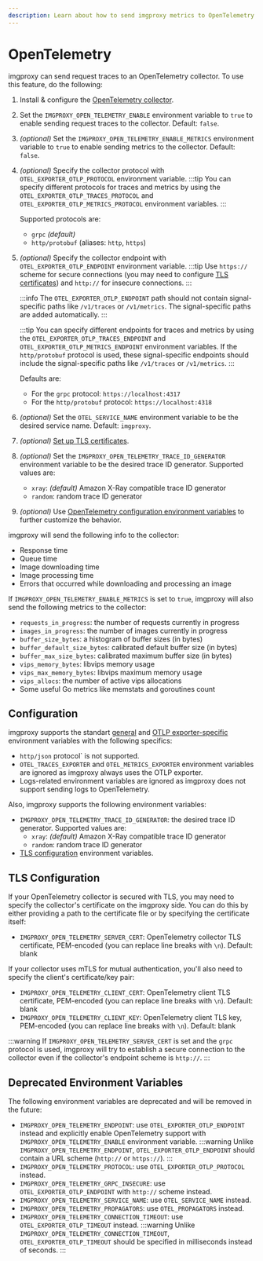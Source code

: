 ```yaml
---
description: Learn about how to send imgproxy metrics to OpenTelemetry
---
```


# OpenTelemetry

imgproxy can send request traces to an OpenTelemetry collector. To use this feature, do the following:

1. Install & configure the [OpenTelemetry collector](https://opentelemetry.io/docs/collector/).
2. Set the `IMGPROXY_OPEN_TELEMETRY_ENABLE` environment variable to `true` to enable sending request traces to the collector. Default: `false`.
3. _(optional)_ Set the `IMGPROXY_OPEN_TELEMETRY_ENABLE_METRICS` environment variable to `true` to enable sending metrics to the collector. Default: `false`.
4. _(optional)_ Specify the collector protocol with `OTEL_EXPORTER_OTLP_PROTOCOL` environment variable.
    :::tip
    You can specify different protocols for traces and metrics by using the `OTEL_EXPORTER_OTLP_TRACES_PROTOCOL` and `OTEL_EXPORTER_OTLP_METRICS_PROTOCOL` environment variables.
    :::

    Supported protocols are:
    * `grpc` _(default)_
    * `http/protobuf` (aliases: `http`, `https`)
5. _(optional)_ Specify the collector endpoint with `OTEL_EXPORTER_OTLP_ENDPOINT` environment variable.
    :::tip
    Use `https://` scheme for secure connections (you may need to configure [TLS certificates](#tls-configuration)) and `http://` for insecure connections.
    :::

    :::info
    The `OTEL_EXPORTER_OTLP_ENDPOINT` path should not contain signal-specific paths like `/v1/traces` or `/v1/metrics`. The signal-specific paths are added automatically.
    :::

    :::tip
    You can specify different endpoints for traces and metrics by using the `OTEL_EXPORTER_OTLP_TRACES_ENDPOINT` and `OTEL_EXPORTER_OTLP_METRICS_ENDPOINT` environment variables. If the `http/protobuf` protocol is used, these signal-specific endpoints should include the signal-specific paths like `/v1/traces` or `/v1/metrics`.
    :::

    Defaults are:
    * For the `grpc` protocol: `https://localhost:4317`
    * For the `http/protobuf` protocol: `https://localhost:4318`
6. _(optional)_ Set the `OTEL_SERVICE_NAME` environment variable to be the desired service name. Default: `imgproxy`.
7. _(optional)_ [Set up TLS certificates](#tls-configuration).
8. _(optional)_ Set the `IMGPROXY_OPEN_TELEMETRY_TRACE_ID_GENERATOR` environment variable to be the desired trace ID generator. Supported values are:
    * `xray`: _(default)_ Amazon X-Ray compatible trace ID generator
    * `random`: random trace ID generator
9. _(optional)_ Use [OpenTelemetry configuration environment variables](#configuration) to further customize the behavior.

imgproxy will send the following info to the collector:

* Response time
* Queue time
* Image downloading time
* Image processing time
* Errors that occurred while downloading and processing an image

If `IMGPROXY_OPEN_TELEMETRY_ENABLE_METRICS` is set to `true`, imgproxy will also send the following metrics to the collector:

* `requests_in_progress`: the number of requests currently in progress
* `images_in_progress`: the number of images currently in progress
* `buffer_size_bytes`: a histogram of buffer sizes (in bytes)
* `buffer_default_size_bytes`: calibrated default buffer size (in bytes)
* `buffer_max_size_bytes`: calibrated maximum buffer size (in bytes)
* `vips_memory_bytes`: libvips memory usage
* `vips_max_memory_bytes`: libvips maximum memory usage
* `vips_allocs`: the number of active vips allocations
* Some useful Go metrics like memstats and goroutines count

## Configuration

imgproxy supports the standart [general](https://opentelemetry.io/docs/languages/sdk-configuration/general/) and [OTLP exporter-specific](https://opentelemetry.io/docs/languages/sdk-configuration/otlp-exporter/) environment variables with the following specifics:

* `http/json` protocol` is not supported.
* `OTEL_TRACES_EXPORTER` and `OTEL_METRICS_EXPORTER` environment variables are ignored as imgproxy always uses the OTLP exporter.
* Logs-related environment variables are ignored as imgproxy does not support sending logs to OpenTelemetry.

Also, imgproxy supports the following environment variables:

* `IMGPROXY_OPEN_TELEMETRY_TRACE_ID_GENERATOR`: the desired trace ID generator. Supported values are:
    * `xray`: _(default)_ Amazon X-Ray compatible trace ID generator
    * `random`: random trace ID generator
* [TLS configuration](#tls-configuration) environment variables.

## TLS Configuration

If your OpenTelemetry collector is secured with TLS, you may need to specify the collector's certificate on the imgproxy side. You can do this by either providing a path to the certificate file or by specifying the certificate itself:

* `IMGPROXY_OPEN_TELEMETRY_SERVER_CERT`: OpenTelemetry collector TLS certificate, PEM-encoded (you can replace line breaks with `\n`). Default: blank

If your collector uses mTLS for mutual authentication, you'll also need to specify the client's certificate/key pair:

* `IMGPROXY_OPEN_TELEMETRY_CLIENT_CERT`: OpenTelemetry client TLS certificate, PEM-encoded (you can replace line breaks with `\n`). Default: blank
* `IMGPROXY_OPEN_TELEMETRY_CLIENT_KEY`: OpenTelemetry client TLS key, PEM-encoded (you can replace line breaks with `\n`). Default: blank

:::warning
If `IMGPROXY_OPEN_TELEMETRY_SERVER_CERT` is set and the `grpc` protocol is used, imgproxy will try to establish a secure connection to the collector even if the collector's endpoint scheme is `http://`.
:::

## Deprecated Environment Variables

The following environment variables are deprecated and will be removed in the future:

* `IMGPROXY_OPEN_TELEMETRY_ENDPOINT`: use `OTEL_EXPORTER_OTLP_ENDPOINT` instead and explicitly enable OpenTelemetry support with `IMGPROXY_OPEN_TELEMETRY_ENABLE` environment variable.
    :::warning
    Unlike `IMGPROXY_OPEN_TELEMETRY_ENDPOINT`, `OTEL_EXPORTER_OTLP_ENDPOINT` should contain a URL scheme (`http://` or `https://`).
    :::
* `IMGPROXY_OPEN_TELEMETRY_PROTOCOL`: use `OTEL_EXPORTER_OTLP_PROTOCOL` instead.
* `IMGPROXY_OPEN_TELEMETRY_GRPC_INSECURE`: use `OTEL_EXPORTER_OTLP_ENDPOINT` with `http://` scheme instead.
* `IMGPROXY_OPEN_TELEMETRY_SERVICE_NAME`: use `OTEL_SERVICE_NAME` instead.
* `IMGPROXY_OPEN_TELEMETRY_PROPAGATORS`: use `OTEL_PROPAGATORS` instead.
* `IMGPROXY_OPEN_TELEMETRY_CONNECTION_TIMEOUT`: use `OTEL_EXPORTER_OTLP_TIMEOUT` instead.
    :::warning
    Unlike `IMGPROXY_OPEN_TELEMETRY_CONNECTION_TIMEOUT`, `OTEL_EXPORTER_OTLP_TIMEOUT` should be specified in milliseconds instead of seconds.
    :::
